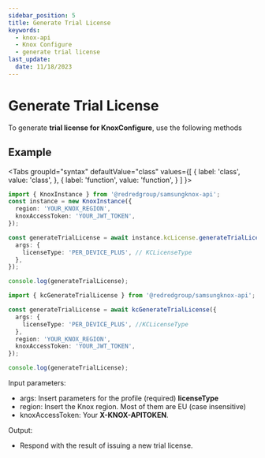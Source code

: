 ```yaml
---
sidebar_position: 5
title: Generate Trial License
keywords:
  - knox-api
  - Knox Configure
  - generate trial license
last_update:
  date: 11/18/2023
---
```



# Generate Trial License

To generate **trial license for KnoxConfigure**, use the following methods

## Example

<Tabs
  groupId="syntax"
  defaultValue="class"
  values={[
    { label: 'class', value: 'class', },
    { label: 'function', value: 'function', }
  ]
}>
<TabItem value="class">

```ts
import { KnoxInstance } from '@redredgroup/samsungknox-api';
const instance = new KnoxInstance({
  region: 'YOUR_KNOX_REGION',
  knoxAccessToken: 'YOUR_JWT_TOKEN',
});

const generateTrialLicense = await instance.kcLicense.generateTrialLicense({
  args: {
    licenseType: 'PER_DEVICE_PLUS', // KCLicenseType
  },
});

console.log(generateTrialLicense);
```

</TabItem>

<TabItem value="function">

```ts
import { kcGenerateTrialLicense } from '@redredgroup/samsungknox-api';

const generateTrialLicense = await kcGenerateTrialLicense({
  args: {
    licenseType: 'PER_DEVICE_PLUS', //KCLicenseType
  },
  region: 'YOUR_KNOX_REGION',
  knoxAccessToken: 'YOUR_JWT_TOKEN',
});

console.log(generateTrialLicense);
```

</TabItem>
</Tabs>

Input parameters:

- args: Insert parameters for the profile (required) **licenseType**
- region: Insert the Knox region. Most of them are EU (case insensitive)
- knoxAccessToken: Your **X-KNOX-APITOKEN**.

Output:

- Respond with the result of issuing a new trial license.

